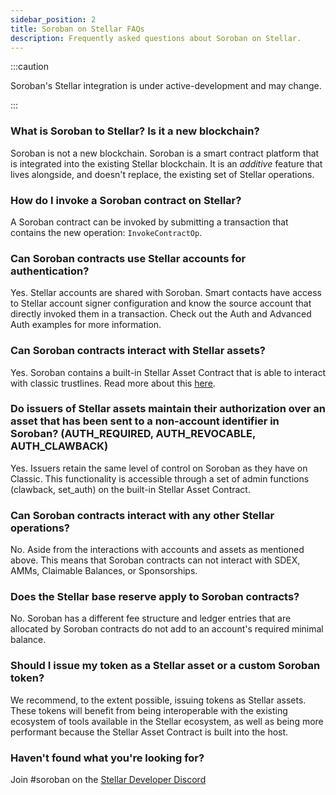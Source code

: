 ```yaml
---
sidebar_position: 2
title: Soroban on Stellar FAQs
description: Frequently asked questions about Soroban on Stellar.
---
```


:::caution

Soroban's Stellar integration is under active-development and may change.

:::

### What is Soroban to Stellar? Is it a new blockchain?

Soroban is not a new blockchain. Soroban is a smart contract platform that is integrated into the existing Stellar blockchain. It is an _additive_ feature that lives alongside, and doesn't replace, the existing set of Stellar operations.

### How do I invoke a Soroban contract on Stellar?

A Soroban contract can be invoked by submitting a transaction that contains the new operation: `InvokeContractOp`.

### Can Soroban contracts use Stellar accounts for authentication?

Yes. Stellar accounts are shared with Soroban. Smart contacts have access to Stellar account signer configuration and know the source account that directly invoked them in a transaction. Check out the Auth and Advanced Auth examples for more information.

### Can Soroban contracts interact with Stellar assets?

Yes. Soroban contains a built-in Stellar Asset Contract that is able to interact with classic trustlines. Read more about this [here](../../how-to-guides/stellar-interactions/stellar-asset-contract.mdx).

### Do issuers of Stellar assets maintain their authorization over an asset that has been sent to a non-account identifier in Soroban? (AUTH_REQUIRED, AUTH_REVOCABLE, AUTH_CLAWBACK)

Yes. Issuers retain the same level of control on Soroban as they have on Classic. This functionality is accessible through a set of admin functions (clawback, set_auth) on the built-in Stellar Asset Contract.

### Can Soroban contracts interact with any other Stellar operations?

No. Aside from the interactions with accounts and assets as mentioned above. This means that Soroban contracts can not interact with SDEX, AMMs, Claimable Balances, or Sponsorships.

### Does the Stellar base reserve apply to Soroban contracts?

No. Soroban has a different fee structure and ledger entries that are allocated by Soroban contracts do not add to an account's required minimal balance.

### Should I issue my token as a Stellar asset or a custom Soroban token?

We recommend, to the extent possible, issuing tokens as Stellar assets. These tokens will benefit from being interoperable with the existing ecosystem of tools available in the Stellar ecosystem, as well as being more performant because the Stellar Asset Contract is built into the host.

### Haven't found what you're looking for?

Join #soroban on the [Stellar Developer Discord](https://discord.gg/stellardev)
